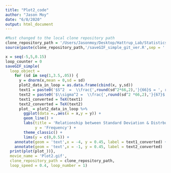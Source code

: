 ```yaml
---
title: "Plot2_code"
author: "Jason Moy"
date: "6/8/2020"
output: html_document
---
```


```r
#Must changed to the local clone repository path
clone_repository_path = '/Users/Jasonmoy/Desktop/Hattrup_Lab/Statistics_Animation_Plot' #edit here
source(paste(clone_repository_path,'/saveGIF_simple_git_ver.R',sep = '')) # run the saveGIF_simple function 
```

```r
x = seq(-5,5,0.15)
loop_counter = 0
saveGIF_simple(
  loop_object = 
    for (sd in seq(1,3.5,.05)) {
      y = dnorm(x,mean = 0,sd = sd)
      plot2_data_in_loop = as.data.frame(cbind(x, y,sd))
      text1 = paste0('$S^2  =  \\frac{',round(sd^2*66,2),'}{66}$ = ', round(sd^2,2))
      text2 = paste0('$\\sigma^2 =  \\frac{',round(sd^2 *66,2),'}{67}$ = ',round((sd^2*66)/67,2))
      text1_converted = TeX(text1)
      text2_converted = TeX(text2)
      plot_ = plot2_data_in_loop %>% 
        ggplot(data =.,aes(x = x,y = y)) + 
        geom_line() + 
        labs(title = 'Relationship between Standard Deviation & Distrbution',
             y = 'Frequency') + 
        theme_classic() + 
        lims(y = c(0,0.5)) + 
    annotate(geom = 'text',x = -4, y = 0.45, label = text1_converted) + 
    annotate(geom = 'text',x = -1, y = 0.45, label = text2_converted)
  print(plot(plot_))}, 
  movie_name = 'Plot2.gif', 
  clone_repository_path = clone_repository_path,
  loop_speed = 0.4, loop_number = 1)
```